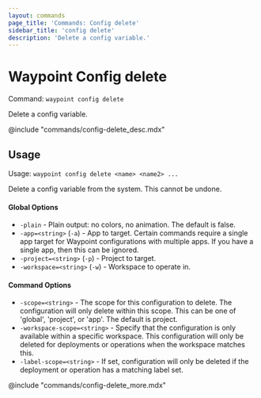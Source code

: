 ```yaml
---
layout: commands
page_title: 'Commands: Config delete'
sidebar_title: 'config delete'
description: 'Delete a config variable.'
---
```


# Waypoint Config delete

Command: `waypoint config delete`

Delete a config variable.

@include "commands/config-delete_desc.mdx"

## Usage

Usage: `waypoint config delete <name> <name2> ...`

Delete a config variable from the system. This cannot be undone.

#### Global Options

- `-plain` - Plain output: no colors, no animation. The default is false.
- `-app=<string>` (`-a`) - App to target. Certain commands require a single app target for Waypoint configurations with multiple apps. If you have a single app, then this can be ignored.
- `-project=<string>` (`-p`) - Project to target.
- `-workspace=<string>` (`-w`) - Workspace to operate in.

#### Command Options

- `-scope=<string>` - The scope for this configuration to delete. The configuration will only delete within this scope. This can be one of 'global', 'project', or 'app'. The default is project.
- `-workspace-scope=<string>` - Specify that the configuration is only available within a specific workspace. This configuration will only be deleted for deployments or operations when the workspace matches this.
- `-label-scope=<string>` - If set, configuration will only be deleted if the deployment or operation has a matching label set.

@include "commands/config-delete_more.mdx"
